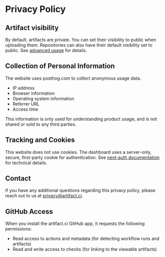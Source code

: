 # Privacy Policy

## Artifact visibility

By default, artifacts are private. You can set their visibility to public when uploading them. Repositories can also have their default visibility set to public. See [advanced usage](/advanced) for details.

## Collection of Personal Information

The website uses posthog.com to collect anonymous usage data.

- IP address
- Browser information
- Operating system information
- Referrer URL
- Access time

This information is only used for understanding product usage, and is not shared or sold to any third parties.

## Tracking and Cookies

This website does not use cookies. The dashboard uses a server-only, secure, first-party cookie for authentication. See [next-auth documentation](https://next-auth.js.org/configuration/options#usesecurecookies) for technical details.

## Contact

If you have any additional questions regarding this privacy policy, please reach out to us at privacy@artifact.ci.

## GitHub Access

When you install the artifact.ci GitHub app, it requests the following permissions:

- Read access to actions and metadata (for detecting workflow runs and artifacts)
- Read and write access to checks (for linking to the viewable artifacts)
